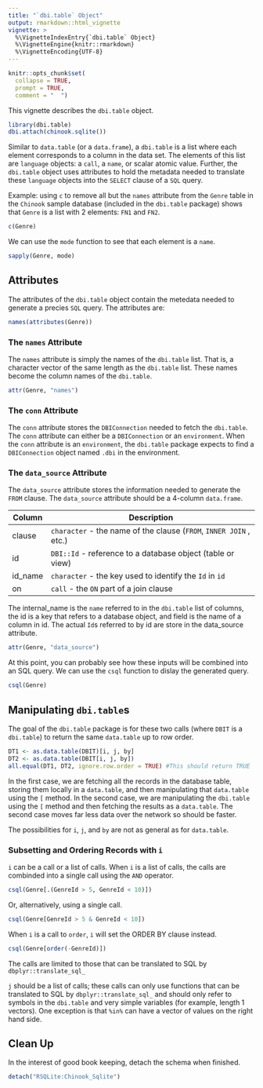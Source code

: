 ```yaml
---
title: "`dbi.table` Object"
output: rmarkdown::html_vignette
vignette: >
  %\VignetteIndexEntry{`dbi.table` Object}
  %\VignetteEngine{knitr::rmarkdown}
  %\VignetteEncoding{UTF-8}
---
```


```r
knitr::opts_chunk$set(
  collapse = TRUE,
  prompt = TRUE,
  comment = "  ")
```

This vignette describes the `dbi.table` object.

```r
library(dbi.table)
dbi.attach(chinook.sqlite())
```

Similar to `data.table` (or a `data.frame`), a `dbi.table` is a list where each
element corresponds to a column in the data set. The elements of this list are
`language` objects: a `call`, a `name`, or scalar atomic value. Further, the
`dbi.table` object uses attributes to hold the metadata needed to translate
these `language` objects into the `SELECT` clause of a `SQL` query.

Example: using `c` to remove all but the `names` attribute from the `Genre`
table in the `Chinook` sample database (included in the `dbi.table` package)
shows that `Genre` is a list with 2 elements: `FN1` and `FN2`.

```r
c(Genre)
```

We can use the `mode` function to see that each element is a `name`.

```r
sapply(Genre, mode)
```

## Attributes

The attributes of the `dbi.table` object contain the metedata needed to
generate a precies `SQL` query. The attributes are:

```r
names(attributes(Genre))
```

### The `names` Attribute

The `names` attribute is simply the names of the `dbi.table` list. That is, a
character vector of the same length as the `dbi.table` list. These names become
the column names of the `dbi.table`. 

```r
attr(Genre, "names")
```

### The `conn` Attribute

The `conn` attribute stores the `DBIConnection` needed to fetch the `dbi.table`.
The `conn` attribute can either be a `DBIConnection` or an `environment`. When
the `conn` attribute is an `environment`, the `dbi.table` package expects to
find a `DBIConnection` object named `.dbi` in the environment.

### The `data_source` Attribute

The `data_source` attribute stores the information needed to generate the `FROM`
clause. The `data_source` attribute should be a 4-column `data.frame`.

| Column  | Description                                                        |
|---------|--------------------------------------------------------------------|
| clause  | `character` - the name of the clause (`FROM`, `INNER JOIN` , etc.) |
| id      | `DBI::Id` - reference to a database object (table or view)         |
| id_name | `character` - the key used to identify the `Id` in `id`            |
| on      | `call` - the `ON` part of a join clause                            |

The internal_name is the `name` referred to in the `dbi.table` list of columns,
the id is a key that refers to a database object, and field is the name of
a column in id. The actual `Id`s referred to by id are store in the data_source
attribute.

```r
attr(Genre, "data_source")
```

At this point, you can probably see how these inputs will be combined into an
SQL query. We can use the `csql` function to dislay the generated query.

```r
csql(Genre)
```


## Manipulating `dbi.table`s

The goal of the `dbi.table` package is for these two calls (where `DBIT` is a
`dbi.table`) to return the same `data.table` up to row order.

```r
DT1 <- as.data.table(DBIT)[i, j, by]
DT2 <- as.data.table(DBIT[i, j, by])
all.equal(DT1, DT2, ignore.row.order = TRUE) #This should return TRUE
```

In the first case, we are fetching all the records in the database table,
storing them locally in a `data.table`, and then manipulating that
`data.table` using the `[` method. In the second case, we are manipulating the
`dbi.table` using the `[` method and then fetching the results as a
`data.table`. The second case moves far less data over the network so should be
faster.

The possibilities for `i`, `j`, and `by` are not as general as for `data.table`.

### Subsetting and Ordering Records with `i`

`i` can be a call or a list of calls. When `i` is a list of calls, the calls are
combinded into a single call using the `AND` operator.

```r
csql(Genre[.(GenreId > 5, GenreId < 10)])
```

Or, alternatively, using a single call.

```r
csql(Genre[GenreId > 5 & GenreId < 10])
```

When `i` is a call to `order`, `i` will set the ORDER BY clause instead.

```r
csql(Genre[order(-GenreId)])
```




 The calls are limited to
those that can be translated to SQL by `dbplyr::translate_sql_` 

`j` should be a list of calls; these calls can only use functions that can
be translated to SQL by `dbplyr::translate_sql_` and should only refer to
symbols in the `dbi.table` and very simple variables (for example, length 1
vectors). One exception is that `%in%` can have a vector of values on the
right hand side.




## Clean Up

In the interest of good book keeping, detach the schema when finished.

```r
detach("RSQLite:Chinook_Sqlite")
```

